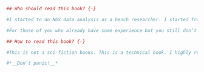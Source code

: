 ```r

## Who should read this book? {-}

#I started to do NGS data analysis as a bench researcher. I started from ZERO. I understand how people feel when they were ZERO. So this book is written for researchers who have no prior knowledge of NGS data analysis. You do NOT need any programming background. If you already have some, that’s good. All you need is the strength and the resolution to finish this book. 

#For those of you who already have some experience but you still don’t feel comfortable when dealing with the data, this will be for you. In this book, I will write some skills that I have learned, which will accelerate your analysis. 

## How to read this book? {-}

#This is not a sci-fiction books. This is a technical book. I highly recommend you to practice when you're reading this book. 

#*__Don’t panic!__*

```
